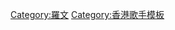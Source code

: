 {{navbox
| name	= 羅文
| title	= [[羅文]]
|state = collapsed
|bodyclass = hlist
|group1 = 個人專輯
|list1 = {{navbox subgroup
  |group1=[[娛樂唱片]]
  |list1 =
*[[家變 (羅文專輯)|家變]]（1977年）
*[[小李飛刀 (專輯)|小李飛刀]]（1978年）
*[[死亡遊戲 (羅文專輯)|死亡遊戲]]（1978年）
*[[強人 (專輯)|強人]]（1978年）
| group2 = [[百代唱片 (香港)|百代唱片]]
| list2  = 
*[[好歌獻給您]]（1979年）
*名劍風流（1980年1月）
*[[親情 (專輯)|親情]]（1980年6月）
* *[[盼望的愛情]]（1980年9月）
*[[卉]]（1981年）
*[[仲夏夜 (羅文專輯)|仲夏夜]]（1981年）
*[[舞台上]]（1983年）
* *絕響　我把聲音留在一九六九（2003年）
| group3 = [[華星唱片]]
| list3  = 
*[[愛的幻想]]（1984年）
* *揮揮著手（1984年）
*[[Roman 羅文 (專輯)|Roman 羅文]]（1985年）
*[[幾許風雨]]（1986年3月）
*[[朋友一個]]（1987年3月）
*羅文（[[紋身的獵人]]）（1987）
*塵緣（1988）
*[[紅塵夢 (專輯)|羅文]]（紅塵夢）（1988）
| group4 = [[滾石唱片]]
| list4  = 
* *朋友一個（1988年）
* *塵緣（1988年）
* *[[紅塵夢 (專輯)|卡門]]（1989年）
| group5 = 世紀唱片
| list5  = 
*[[Just For You]]（1989年12月）
*遲來的愛（1990年7月）
| group6 = 恆星唱片
| list6  = 
*一生一世懷念妳（1991年）
| group7 = 千里馬唱片
| list7  = 
* *人生如夢（1992年）
* *戲說人生（1993年）
* *紅塵無淚（1993年）
| group8 = [[星光唱片|星光/星威唱片]]
| list8  = 
* *戲假情真（1993年）
*[[始終你最好]]（1993年8月）
*羅文多面體（1994年）
| group9 = [[博德曼音樂|BMG唱片]]
| list9 = 
*[[愛與夢 (羅文專輯)|愛與夢]]（1995年）
*首度開鑼（1997年）
| group10 = [[飛圖唱片]]
| list10 = 
*[[情繫佛羅內斯]]（1998年）
| group11 = [[英皇娛樂]]
| list11 = 
* *[[Shanghai, New York]]（2000年）
}}
|group2 = 單曲
|list2 ={{Navbox subgroup
  |group1= [[德間日本傳播]]
  |list1 =
* #さすらいの恋（1975年）
* #熱情（1975年）
* #哀愁のラスト・ぺージ（1976年）
  |group2= 華星唱片
  |list2 =
*掌聲響起（1987年）
 |group3= 星光唱片
  |list3 =
*羅文多面體REMIX（1994）
}}


|group3 = 精選輯
|list3 ={{Navbox subgroup
  |group1= 百代唱片
  |list1 =
*[[我的挑選]]（1982年）
*電視主題曲專輯（1983年）
*金曲精選（1986年）
*光輝的一頁（1993年）
*永遠懷念的…籮記（2002年）
|group2 = 華星唱片
|list2 =
*精品十三（1989年）
*33首招牌歌（2001年）
*一代天驕（2009年） 
|group3 = 娛樂唱片
|list3 =
*絕代雙驕（1978年）
*金曲精選十六首（1993年）
*經典回嚮（1997年）
|group4 = [[博德曼音樂|BMG唱片]]
|list4 =
*[[25 (羅文專輯)|25]]（1996年）
*[[25 (羅文專輯)|永恆]]（2003年）
|group5 = 英皇娛樂
|list5 =
*皇者之聲（2003年）
|group6 = 星威唱片
|list6 =
*92-96精粹（2002年）
}}

|group4 = 現場錄音專輯
|list4 ={{Navbox subgroup
  |group1= 
  |list1 =
*羅文廣州演唱會實況歌曲精選(1)（1985年）
*羅文的光輝舞台（1996年）
*俄羅斯創世紀音樂會（1999年）
}}

|group5 = 合輯
|list5 ={{Navbox subgroup
  |group1= 電影相關
  |list1 =
* *大盜歌王（1969年）
* *青春萬歲（1969年）
* *愛情的代價（1969年）
* *海外情歌（1969年)
* *紅燈，綠燈（1969年)
* *小煞星（1970年）
* *胡姬花（1970年)
* *青春頌（1970年)
* *春火（1970年）
* *雙喜臨門（1970年）
* *戀情三千里（1973年）
|group2 = 電視劇相關
|list2 =
*書劍恩仇錄（1976年）
*[[前程錦繡 (歌曲)|前程錦繡]]（1977年）
*帝女花（1977年）
*梁山伯與祝英台（1977年）
*[[蕭十一郎·圓月彎刀]]（1979年）
*[[射鵰英雄傳 (專輯)|射鵰英雄傳]]（1983年）
*[[絲綢之路巡禮名曲集]]（1983年）
*華星武俠金曲集（1987年）
|group3 = 其他
|list3 =
* *沒良心的人（1969年)
* *沈殿霞 羅文 NO.1（1970年代發表）
*[[白蛇傳 (舞台劇)|白蛇傳]]（1982年）
*[[柳毅傳書 (舞台劇)|柳毅傳書]]（1984年）
*星光燦爛Vol.1（1993年）
}}

|group6 = 歌曲條目
|list6 ={{Navbox subgroup
  |group1= 
  |list1 =
*[[书剑恩仇录_(歌曲)|書劍恩仇錄]]
*[[前程錦繡 (歌曲)|前程錦繡]]
*[[小李飛刀 (歌曲)|小李飛刀]]
*[[獅子山下 (歌曲)|獅子山下]]
*[[激光中]]
*[[世間始終你好]]
*[[中國夢 (歌曲)|中國夢]]
*[[塵緣]]
}}

|group7 = 相關團體
|list7 ={{Navbox subgroup
  |group1= 
  |list1 =
*[[羅文四步合唱團]]
*情侶合唱團
}}
{{nowrap end}}
|below = 帶*者是以國語為主要歌曲語言的唱片，帶#者為日語，無標記者則是粵語。
|belowstyle = background: #FFD700
}}<noinclude>
{{collapsible option}}
[[Category:羅文]]
[[Category:香港歌手模板]]
</noinclude>